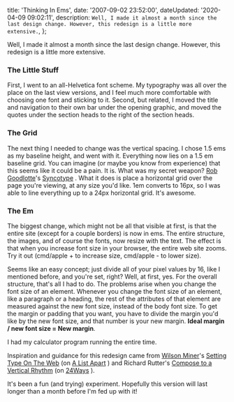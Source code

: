 

  title: 'Thinking In Ems',
  date: '2007-09-02 23:52:00',
  dateUpdated: '2020-04-09 09:02:11',
  description: `Well, I made it almost a month since the last design change. However, this redesign is a little more extensive.`,
};

Well, I made it almost a month since the last design change. However, this redesign is a little more extensive.

### The Little Stuff

First, I went to an all-Helvetica font scheme. My typography was all over the place on the last view versions, and I feel much more comfortable with choosing one font and sticking to it. Second, but related, I moved the title and navigation to their own bar under the opening graphic, and moved the quotes under the section heads to the right of the section heads.

### The Grid

The next thing I needed to change was the vertical spacing. I chose 1.5 ems as my baseline height, and went with it. Everything now lies on a 1.5 em baseline grid. You can imagine (or maybe you know from experience) that this seems like it could be a pain. It is. What was my secret weapon? [Rob Goodlotte](http://robgoodlatte.com)'s [Syncotype](http://robgoodlatte.com/2007/07/31/syncotype-your-baselines/) . What it does is place a horizontal grid over the page you're viewing, at any size you'd like. 1em converts to 16px, so I was able to line everything up to a 24px horizontal grid. It's awesome.

### The Em

The biggest change, which might not be all that visible at first, is that the entire site (except for a couple borders) is now in ems. The entire structure, the images, and of course the fonts, now resize with the text. The effect is that when you increase font size in your browser, the entire web site zooms. Try it out (cmd/apple + to increase size, cmd/apple - to lower size).

Seems like an easy concept; just divide all of your pixel values by 16, like I mentioned before, and you're set, right? Well, at first, yes. For the overall structure, that's all I had to do. The problems arise when you change the font size of an element. Whenever you change the font size of an element, like a paragraph or a heading, the rest of the attributes of that element are measured against the new font size, instead of the body font size. To get the margin or padding that you want, you have to divide the margin you'd like by the new font size, and that number is your new margin. **Ideal margin / new font size = New margin**.

I had my calculator program running the entire time.

Inspiration and guidance for this redesign came from [Wilson Miner](http://www.wilsonminer.com/ 'Wilson Miner')'s [Setting Type On The Web](http://www.alistapart.com/articles/settingtypeontheweb 'Setting Type On The Web') (on [A List Apart](http://www.alistapart.com/ 'A List Apart') ) and Richard Rutter's [Compose to a Vertical Rhythm](http://24ways.org/2006/compose-to-a-vertical-rhythm 'Compose To A Vertical Rhythm') (on [24Ways](http://24ways.org/ '24 Ways') ).

It's been a fun (and trying) experiment. Hopefully this version will last longer than a month before I'm fed up with it!
